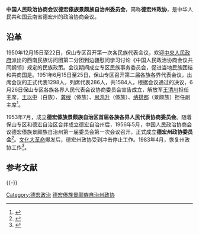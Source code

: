 {{coord|24.43659|98.58676|display=title}}
{{Infobox PRCG
|机构名称=中国人民政治协商会议<br>德宏傣族景颇族自治州委员会
|标志1=Charter of the Chinese People's Political Consultative Conference (CPPCC) logo.svg
|上级机构=[[中国人民政治协商会议云南省委员会|中国人民政治协商会议云南省委员会]]
|中共上级=[[中国共产党德宏傣族景颇族自治州委员会|中国共产党德宏傣族景颇族自治州委员会]]
|机构类型=政协组织
|行政级别=正地厅级
|职位1=主席
|人员1=[[黄丽云|黄丽云]]
|职位2=副主席
|人员2=管国照、李川、杨杏、赵海维、杨艳
|人数2=5
|职位3=秘书长
|人员3=李奇
|成立时间=1956年5月
|前身=德宏傣族景颇族自治区首届各族各界人民代表协商委员会（1953年－1956年）
|地址1=德宏州[[芒市|芒市]]斑色路3号
|邮编1=
|电话1=
|a=[[中国共产党德宏傣族景颇族自治州委员会|中国共产党德宏傣族景颇族自治州委员会]]
|b=[[德宏傣族景颇族自治州人民代表大会|德宏傣族景颇族自治州人民代表大会]]
|c=[[德宏傣族景颇族自治州人民代表大会常务委员会|德宏傣族景颇族自治州人民代表大会常务委员会]]
|d=[[德宏傣族景颇族自治州人民政府|德宏傣族景颇族自治州人民政府]]
}}
'''中国人民政治协商会议德宏傣族景颇族自治州委员会'''，简称'''德宏州政协'''，是中华人民共和国云南省德宏州的政治协商会议。

== 沿革 ==
1950年12月15日至22日，保山专区召开第一次各民族代表会议，欢迎[[中央人民政府|中央人民政府]]派出的西南民族访问团第二分团到边疆慰问学习讨论《中国人民政治协商会议共同纲领》规定的民族政策。会议期间成立专区民族事务委员会，促进当地民族团结和共商国是。1951年6月15日至25日，保山专区召开第二届各族各界代表会议，出席会议的正式代表1298人，列席代表286人，共1584人，根据会议通过的决议，6月26日保山专区各族各界人民代表会议协商委员会宣告成立，解放军[[王清川|王清川]]担任主席，[[王以中|王以中]]（白族）、[[龚绶|龚绶]]（傣族）、[[思鸿升|思鸿升]]（傣族）、[[纳排都|纳排都]]（景颇族）担任副主席<ref>{{Cite book|title=中国共产党云南省保山地区组织史资料 1939.3-1987.10|last=中共保山地委组织部等编|first=|publisher=昆明：云南民族出版社|year=1992.07|isbn=7-5367-0545-X|location=|pages=276-277}}</ref>。

1953年7月，成立'''德宏傣族景颇族自治区首届各族各界人民代表协商委员会'''。随着保山专区和德宏自治区合并成立德宏自治州后，1956年5月，中国人民政治协商会议德宏傣族景颇族自治州第一届委员会第一次会议召开，正式成立'''德宏州政协委员会'''<ref>{{Cite book|title=德宏傣族景颇族自治州政协志|last=中国人民政治协商会议云南省德宏州委员会编|first=|publisher=昆明：云南民族出版社|year=2005.04|isbn=7-5367-3080-2|location=|pages=23-24}}</ref>。[[文化大革命|文化大革命]]爆发后，德宏州政协受到冲击停止工作。1983年4月，恢复州政协工作<ref>{{Cite book|title=中国少数民族大辞典 傣族卷 上|last=何少林主编|first=|publisher=昆明：[[云南民族出版社|云南民族出版社]]|year=2014.12|isbn=978-7-5367-6409-5|location=|pages=19}}</ref>。
== 参考文献 ==
{{Reflist}}

{{-}}
{{党和国家机构|德宏傣族景颇族自治州|level=中级}}
{{德宏主题}}

[[Category:德宏政治|Category:德宏政治]]
[[Category:德宏傣族景颇族自治州政协|]]